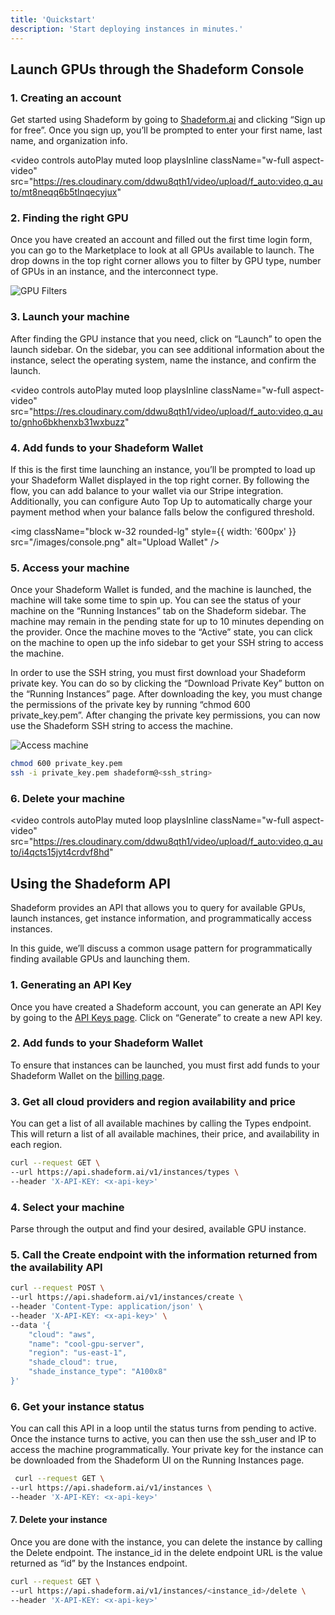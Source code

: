```yaml
---
title: 'Quickstart'
description: 'Start deploying instances in minutes.'
---
```


## Launch GPUs through the Shadeform Console

### 1. Creating an account  

Get started using Shadeform by going to [Shadeform.ai](https://shadeform.ai) and clicking “Sign up for free”. Once you sign up, you’ll be prompted to enter your first name, last name, and organization info.

<video
  controls
  autoPlay
  muted
  loop
  playsInline
  className="w-full aspect-video"
  src="https://res.cloudinary.com/ddwu8qth1/video/upload/f_auto:video,q_auto/mt8neqq6b5tlnqecyjux"
></video>
### 2. Finding the right GPU

Once you have created an account and filled out the first time login form, you can go to the Marketplace to look at all GPUs available to launch. The drop downs in the top right corner allows you to filter by GPU type, number of GPUs in an instance, and the interconnect type. 

![GPU Filters](/images/platform-filter.png)
### 3. Launch your machine

After finding the GPU instance that you need, click on “Launch” to open the launch sidebar. On the sidebar, you can see additional information about the instance, select the operating system, name the instance, and confirm the launch.

<video
  controls
  autoPlay 
  muted
  loop
  playsInline
  className="w-full aspect-video"
  src="https://res.cloudinary.com/ddwu8qth1/video/upload/f_auto:video,q_auto/gnho6bkhenxb31wxbuzz"
></video>

### 4. Add funds to your Shadeform Wallet

If this is the first time launching an instance, you’ll be prompted to load up your Shadeform Wallet displayed in the top right corner. By following the flow, you can add balance to your wallet via our Stripe integration. Additionally, you can configure Auto Top Up to automatically charge your payment method when your balance falls below the configured threshold.

<img
  className="block w-32 rounded-lg"
  style={{ width: '600px' }}
  src="/images/console.png"
  alt="Upload Wallet"
/>

### 5. Access your machine

Once your Shadeform Wallet is funded, and the machine is launched, the machine will take some time to spin up. You can see the status of your machine on the “Running Instances” tab on the Shadeform sidebar. The machine may remain in the pending state for up to 10 minutes depending on the provider. Once the machine moves to the “Active” state, you can click on the machine to open up the info sidebar to get your SSH string to access the machine.

In order to use the SSH string, you must first download your Shadeform private key. You can do so by clicking the “Download Private Key” button on the “Running Instances” page. After downloading the key, you must change the permissions of the private key by running “chmod 600 private_key.pem”. After changing the private key permissions, you can now use the Shadeform SSH string to access the machine.

![Access machine](/images/running.png)

```bash
chmod 600 private_key.pem
ssh -i private_key.pem shadeform@<ssh_string>
```

### 6. Delete your machine

<video
  controls
  autoPlay
  muted
  loop
  playsInline
  className="w-full aspect-video"
  src="https://res.cloudinary.com/ddwu8qth1/video/upload/f_auto:video,q_auto/i4qcts15jyt4crdvf8hd"
></video>

## Using the Shadeform API

Shadeform provides an API that allows you to query for available GPUs, launch instances, get instance information, and programmatically access instances.

In this guide, we’ll discuss a common usage pattern for programmatically finding available GPUs and launching them.

### 1. Generating an API Key

Once you have created a Shadeform account, you can generate an API Key by going to the [API Keys page](https://platform.shadeform.ai/settings/api). Click on “Generate” to create a new API key.

### 2. Add funds to your Shadeform Wallet

To ensure that instances can be launched, you must first add funds to your Shadeform Wallet on the [billing page](https://platform.shadeform.ai/settings/billing).

### 3. Get all cloud providers and region availability and price
You can get a list of all available machines by calling the Types endpoint. This will return a list of all available machines, their price, and availability in each region.

```bash
curl --request GET \
--url https://api.shadeform.ai/v1/instances/types \
--header 'X-API-KEY: <x-api-key>'
```

### 4. Select your machine
Parse through the output and find your desired, available GPU instance.


### 5. Call the Create endpoint with the information returned from the availability API

```bash
curl --request POST \
--url https://api.shadeform.ai/v1/instances/create \
--header 'Content-Type: application/json' \
--header 'X-API-KEY: <x-api-key>' \
--data '{
    "cloud": "aws",
    "name": "cool-gpu-server",
    "region": "us-east-1",
    "shade_cloud": true,
    "shade_instance_type": "A100x8"
}'
```


### 6. Get your instance status
You can call this API in a loop until the status turns from pending to active. Once the instance turns to active, you can then use the ssh_user and IP to access the machine programmatically. Your private key for the instance can be downloaded from the Shadeform UI on the Running Instances page.

```bash
 curl --request GET \
--url https://api.shadeform.ai/v1/instances \
--header 'X-API-KEY: <x-api-key>'
```

#### 7. Delete your instance
Once you are done with the instance, you can delete the instance by calling the Delete endpoint. The instance_id in the delete endpoint URL is the value returned as “id” by the Instances endpoint.

```bash
curl --request GET \
--url https://api.shadeform.ai/v1/instances/<instance_id>/delete \
--header 'X-API-KEY: <x-api-key>'
```
